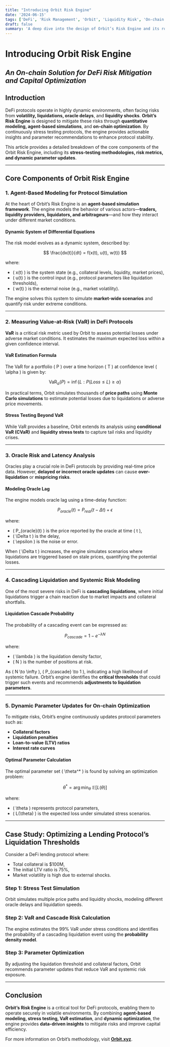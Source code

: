 ```yaml
---
title: "Introducing Orbit Risk Engine"  
date: '2024-06-15'  
tags: ['DeFi', 'Risk Management', 'Orbit', 'Liquidity Risk', 'On-chain Analytics', 'Stress Testing']  
draft: false  
summary: 'A deep dive into the design of Orbit’s Risk Engine and its role in providing robust, data-driven risk optimization for DeFi protocols through on-chain simulations and stress testing.'  
---
```


# **Introducing Orbit Risk Engine**
## *An On-chain Solution for DeFi Risk Mitigation and Capital Optimization*

## **Introduction**
DeFi protocols operate in highly dynamic environments, often facing risks from **volatility, liquidations, oracle delays**, and **liquidity shocks**. **Orbit’s Risk Engine** is designed to mitigate these risks through **quantitative modeling, agent-based simulations**, and **on-chain optimization**. By continuously stress testing protocols, the engine provides actionable insights and parameter recommendations to enhance protocol stability.

This article provides a detailed breakdown of the core components of the Orbit Risk Engine, including its **stress-testing methodologies, risk metrics, and dynamic parameter updates**.

---

## **Core Components of Orbit Risk Engine**

### **1. Agent-Based Modeling for Protocol Simulation**
At the heart of Orbit’s Risk Engine is an **agent-based simulation framework**. The engine models the behavior of various actors—**traders, liquidity providers, liquidators, and arbitrageurs**—and how they interact under different market conditions.

#### **Dynamic System of Differential Equations**
The risk model evolves as a dynamic system, described by:

$$
\frac{dx(t)}{dt} = f(x(t), u(t), w(t))
$$

where:  
- \( x(t) \) is the system state (e.g., collateral levels, liquidity, market prices),  
- \( u(t) \) is the control input (e.g., protocol parameters like liquidation thresholds),  
- \( w(t) \) is the external noise (e.g., market volatility).

The engine solves this system to simulate **market-wide scenarios** and quantify risk under extreme conditions.

---

### **2. Measuring Value-at-Risk (VaR) in DeFi Protocols**
**VaR** is a critical risk metric used by Orbit to assess potential losses under adverse market conditions. It estimates the maximum expected loss within a given confidence interval.

#### **VaR Estimation Formula**
The VaR for a portfolio \( P \) over a time horizon \( T \) at confidence level \( \alpha \) is given by:

$$
\text{VaR}_{\alpha}(P) = \inf \{ L : P(Loss \leq L) \geq \alpha \}
$$

In practical terms, Orbit simulates thousands of **price paths** using **Monte Carlo simulations** to estimate potential losses due to liquidations or adverse price movements.

#### **Stress Testing Beyond VaR**
While VaR provides a baseline, Orbit extends its analysis using **conditional VaR (CVaR)** and **liquidity stress tests** to capture tail risks and liquidity crises.

---

### **3. Oracle Risk and Latency Analysis**
Oracles play a crucial role in DeFi protocols by providing real-time price data. However, **delayed or incorrect oracle updates** can cause **over-liquidation** or **mispricing risks**.

#### **Modeling Oracle Lag**
The engine models oracle lag using a time-delay function:

$$
P_{oracle}(t) = P_{real}(t - \Delta t) + \epsilon
$$

where:  
- \( P_{oracle}(t) \) is the price reported by the oracle at time \( t \),  
- \( \Delta t \) is the delay,  
- \( \epsilon \) is the noise or error.

When \( \Delta t \) increases, the engine simulates scenarios where liquidations are triggered based on stale prices, quantifying the potential losses.

---

### **4. Cascading Liquidation and Systemic Risk Modeling**
One of the most severe risks in DeFi is **cascading liquidations**, where initial liquidations trigger a chain reaction due to market impacts and collateral shortfalls.

#### **Liquidation Cascade Probability**
The probability of a cascading event can be expressed as:

$$
P_{cascade} = 1 - e^{-\lambda N}
$$

where:  
- \( \lambda \) is the liquidation density factor,  
- \( N \) is the number of positions at risk.

As \( N \to \infty \), \( P_{cascade} \to 1 \), indicating a high likelihood of systemic failure. Orbit’s engine identifies the **critical thresholds** that could trigger such events and recommends **adjustments to liquidation parameters**.

---

### **5. Dynamic Parameter Updates for On-chain Optimization**
To mitigate risks, Orbit’s engine continuously updates protocol parameters such as:

- **Collateral factors**  
- **Liquidation penalties**  
- **Loan-to-value (LTV) ratios**  
- **Interest rate curves**

#### **Optimal Parameter Calculation**
The optimal parameter set \( \theta^* \) is found by solving an optimization problem:

$$
\theta^* = \arg \min_{\theta} \ \mathbb{E}[L(\theta)]
$$

where:  
- \( \theta \) represents protocol parameters,  
- \( L(\theta) \) is the expected loss under simulated stress scenarios.

---

## **Case Study: Optimizing a Lending Protocol’s Liquidation Thresholds**
Consider a DeFi lending protocol where:  
- Total collateral is $100M,  
- The initial LTV ratio is 75%,  
- Market volatility is high due to external shocks.

### **Step 1: Stress Test Simulation**
Orbit simulates multiple price paths and liquidity shocks, modeling different oracle delays and liquidation speeds.

### **Step 2: VaR and Cascade Risk Calculation**
The engine estimates the 99% VaR under stress conditions and identifies the probability of a cascading liquidation event using the **probability density model**.

### **Step 3: Parameter Optimization**
By adjusting the liquidation threshold and collateral factors, Orbit recommends parameter updates that reduce VaR and systemic risk exposure.

---

## **Conclusion**
**Orbit’s Risk Engine** is a critical tool for DeFi protocols, enabling them to operate securely in volatile environments. By combining **agent-based modeling, stress testing, VaR estimation**, and **dynamic optimization**, the engine provides **data-driven insights** to mitigate risks and improve capital efficiency.

For more information on Orbit’s methodology, visit **[Orbit.xyz](https://Orbit.xyz)**.
